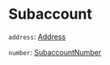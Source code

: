 # Subaccount

`address`: [Address]

`number`: [SubaccountNumber]

[Address]: /types/address
[SubaccountNumber]: /types/subaccount_number
